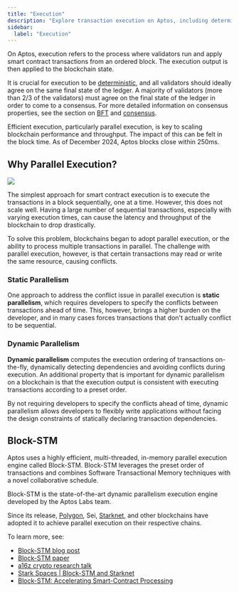 ```yaml
---
title: "Execution"
description: "Explore transaction execution on Aptos, including deterministic processing, parallel execution with Block-STM, and performance optimizations for high throughput."
sidebar:
  label: "Execution"
---
```


On Aptos, execution refers to the process where validators run and apply smart contract transactions
from an ordered block. The execution output is then applied to the blockchain state.

It is crucial for execution to be
[deterministic](https://en.wikipedia.org/wiki/Deterministic_algorithm), and all validators should
ideally agree on the same final state of the ledger. A majority of validators (more than 2/3 of the
validators) must agree on the final state of the ledger in order to come to a consensus. For more
detailed information on consensus properties, see the section on
[BFT](/network/glossary#byzantine-fault-tolerance-bft) and [consensus](/network/glossary#consensus).

Efficient execution, particularly parallel execution, is key to scaling blockchain performance and
throughput. The impact of this can be felt in the block time. As of December 2024, Aptos blocks close within 250ms.

## Why Parallel Execution?

![](https://miro.medium.com/v2/resize:fit:4800/format:webp/0*qG0KRe1KzsP8Odth)

The simplest approach for smart contract execution is to execute the transactions in a block
sequentially, one at a time. However, this does not scale well. Having a large number of sequential
transactions, especially with varying execution times, can cause the latency and throughput of the
blockchain to drop drastically.

To solve this problem, blockchains began to adopt parallel execution, or the ability to process
multiple transactions in parallel. The challenge with parallel execution, however, is that certain
transactions may read or write the same resource, causing conflicts.

### Static Parallelism

One approach to address the conflict issue in parallel execution is **static parallelism**, which
requires developers to specify the conflicts between transactions ahead of time. This, however,
brings a higher burden on the developer, and in many cases forces transactions that don't actually
conflict to be sequential.

### Dynamic Parallelism

**Dynamic parallelism** computes the execution ordering of transactions on-the-fly, dynamically
detecting dependencies and avoiding conflicts during execution. An additional property that is
important for dynamic parallelism on a blockchain is that the execution output is consistent with
executing transactions according to a preset order.

By not requiring developers to specify the conflicts ahead of time, dynamic parallelism allows
developers to flexibly write applications without facing the design constraints of statically
declaring transaction dependencies.

## Block-STM

Aptos uses a highly efficient, multi-threaded, in-memory parallel execution engine called Block-STM.
Block-STM leverages the preset order of transactions and combines Software Transactional Memory
techniques with a novel collaborative schedule.

Block-STM is the state-of-the-art dynamic parallelism execution engine developed by the Aptos Labs
team.

Since its release, [Polygon](https://polygon.technology/blog/innovating-the-main-chain-a-polygon-pos-study-in-parallelization), Sei,
[Starknet](https://www.starknet.io/blog/parallel-execution-and-v0-13-2/), and other blockchains have
adopted it to achieve parallel execution on their respective chains.

To learn more, see:

- [Block-STM blog post](https://medium.com/aptoslabs/block-stm-how-we-execute-over-160k-transactions-per-second-on-the-aptos-blockchain-3b003657e4ba)
- [Block-STM paper](https://arxiv.org/pdf/2203.06871)
- [a16z crypto research talk](https://www.youtube.com/watch?v=2SE5tqPzhyw)
- [Stark Spaces | Block-STM and Starknet](https://www.youtube.com/watch?v=y1kXOi39RX0)
- [Block-STM: Accelerating Smart-Contract Processing](https://blog.chain.link/block-stm/)
